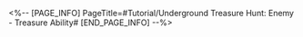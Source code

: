 <%-- [PAGE_INFO]
PageTitle=#Tutorial/Underground Treasure Hunt: Enemy - Treasure Ability#
[END_PAGE_INFO] --%>
{{Tutorial
|sort      = 801017
|title     = Underground Treasure Hunt: Enemy - Treasure Ability
|subtitle  = 
|type      = 
|about     = 
|image1    = Tutorial Underground Treasure Hunt Enemy - Treasure Ability 1.png{{subst:void|<!--$UPLOAD:<<SpriteOutput/TutorialPic/TutorialPage_801017.png>-<Tutorial Underground Treasure Hunt Enemy - Treasure Ability 1.png>-<Tutorial Files>>-->}}
|text1     = A Trotter with treasure might appear among enemies with {{Color|h|nobold=1|Treasure Abilities}}. The enemies will start a countdown based on your actions. Defeat the Trotter before the countdown ends to obtain items in the ruins. This enemy will immediately appear, but {{Color|h|nobold=1|will not lock down the surrounding area}}.
}}